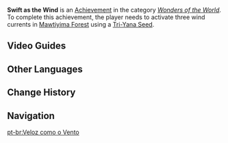 {{Achievement Infobox
|title        = 
|id           = 81253
|order id     = 1239
|category     = Wonders of the World
|description  = Activate three wind currents in [[Mawtiyima Forest]].
|requirements = 
|primogems    = 5
|tracking     = 
|topic        = 
|hidden       = 1
|type         = Exploration
}}
'''Swift as the Wind''' is an [[Achievement]] in the category ''[[Wonders of the World]]''. To complete this achievement, the player needs to activate three wind currents in [[Mawtiyima Forest]] using a [[Tri-Yana Seed]].
<!--
==Gameplay Notes==

==Trivia==
-->
==Video Guides==
{{EVT
|video1   = https://youtu.be/K1OeoFwAd_I
|caption1 = Hidden Achievement Sumeru: Swift as the Wind
}}

==Other Languages==
{{Other Languages
|en      = Swift as the Wind
|zhs     = 飞驰如风
|zhs_rm  = Fēichí rú Fēng
|zht     = 飛馳如風
|zht_rm  = Fēichí rú Fēng
|zh_tl   = 
|ja      = 風のように走れ
|ja_rm   = Kaze no You ni Hashire
|ja_tl   = 
|ko      = 질풍처럼 빠르게
|ko_rm   = Jilpungcheoreom Ppareuge
|ko_tl   = Fast As the Gale
|es      = {{MC|Raudo|Rauda|es}} como el viento
|es_tl   = {{MC|Swift|mf=1}} as the Wind
|fr      = Mistral gagnant
|fr_tl   = Winning {{wt|mistral|Mistral}}
|fr_note = A ''mistral gagnant'' was a popular candy which came in the form of a paper bag containing a sweet, fragrant and fizzy powder on the tongue. It was very popular in the 1970s and 1980s but does not exist anymore.
|ru      = Быстрый как ветер
|ru_tl   = Swift as the Wind
|th      = ว่องไวดั่งสายลม
|th_rm   = 
|th_tl   = 
|vi      = Lao Nhanh Như Gió
|vi_tl   = 
|de      = Rasen wie der Wind
|de_tl   = Rush as the Wind
|id      = Gesit Bagai Angin
|id_tl   = Swift as the Wind
|pt      = Veloz como o Vento
|pt_tl   = 
|tr      = Rüzgar Gibi Hızlı
|tr_tl   = 
|it      = Veloce come il vento
|it_tl   = 
}}

==Change History==
{{Change History|3.0}}
<!--
==References==
{{Reflist}}
-->
==Navigation==
{{Achievement Navbox}}

[[pt-br:Veloz como o Vento]]